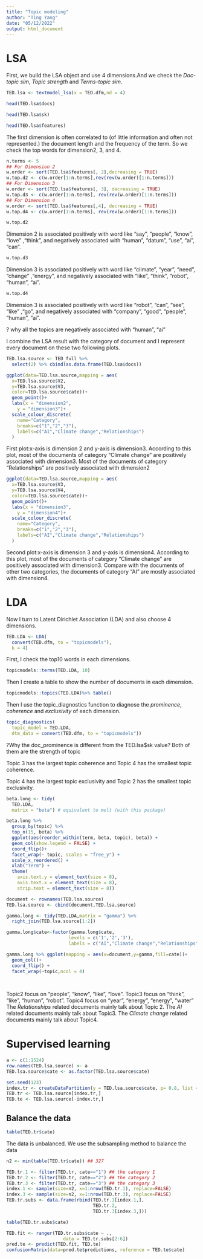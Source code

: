 ```yaml
---
title: "Topic modeling"
author: "Ting Yang"
date: "05/12/2022"
output: html_document
---
```


# LSA

First, we build the LSA object and use 4 dimensions.And we check the *Doc-topic sim*, *Topic strength* and *Terms-topic sim*.
```r
TED.lsa <- textmodel_lsa(x = TED.dfm,nd = 4) 

head(TED.lsa$docs)
```

```r
head(TED.lsa$sk)
```



```r
head(TED.lsa$features)
```
The first dimension is often correlated to (of little information and often not represented.) the document length and the frequency of the term. So we check the top words for dimension2, 3, and 4.
```r
n.terms <- 5
## For Dimension 2
w.order <- sort(TED.lsa$features[, 2],decreasing = TRUE)
w.top.d2 <- c(w.order[1:n.terms],rev(rev(w.order)[1:n.terms]))
## For Dimension 3
w.order <- sort(TED.lsa$features[, 3], decreasing = TRUE)
w.top.d3 <- c(w.order[1:n.terms], rev(rev(w.order)[1:n.terms]))
## For Dimension 4
w.order <- sort(TED.lsa$features[,4], decreasing = TRUE)
w.top.d4 <- c(w.order[1:n.terms], rev(rev(w.order)[1:n.terms]))
```

```r
w.top.d2
```
Dimension 2 is associated positively with word like "say", "people", "know", "love" ,"think", and negatively associated with "human", "datum", "use", "ai", "can".


```r
w.top.d3
```
Dimension 3 is associated positively with word like "climate", "year", "need", "change" ,"energy", and negatively associated with "like", "think", "robot", "human", "ai".


```r
w.top.d4
```
Dimension 3 is associated positively with word like "robot", "can", "see", "like" ,"go", and negatively associated with "company", "good", "people", "human", "ai".

? why all the topics are negatively associated with "human", "ai"


I combine the LSA result with the category of document and I represent every document on these two following plots. 
```r

TED.lsa.source <- TED_full %>% 
  select(2) %>% cbind(as.data.frame(TED.lsa$docs))

ggplot(data=TED.lsa.source,mapping = aes(
  x=TED.lsa.source$V2,
  y=TED.lsa.source$V3,
  color=TED.lsa.source$cate))+
  geom_point()+
  labs(x = "dimension2",
    y = "dimension3")+
  scale_colour_discrete(
    name="Category",
    breaks=c("1","2","3"),
    labels=c("AI","Climate change","Relationships")
  )
```
First plot:x-axis is dimension 2 and y-axis is dimension3.
According to this plot, most of the documents of category "Climate change" are positively associated with dimension3. Most of the documents of category "Relationships" are positively associated with dimension2

```r
ggplot(data=TED.lsa.source,mapping = aes(
  x=TED.lsa.source$V3,
  y=TED.lsa.source$V4,
  color=TED.lsa.source$cate))+
  geom_point()+
  labs(x = "dimension3",
    y = "dimension4")+
  scale_colour_discrete(
    name="Category",
    breaks=c("1","2","3"),
    labels=c("AI","Climate change","Relationships")
  )
```
Second plot:x-axis is dimension 3 and y-axis is dimension4.
According to this plot, most of the documents of category "Climate change" are positively associated with dimension3. Compare with the documents of other two categories, the documents of category "AI" are mostly associated with dimension4.

# LDA
Now I turn to Latent Dirichlet Association (LDA) and also choose 4 dimensions.
```r
TED.LDA <- LDA(
  convert(TED.dfm, to = "topicmodels"),
  k = 4)
```

First, I check the top10 words in each dimensions.
```r
topicmodels::terms(TED.LDA, 10)
```
Then I create a table to show the number of documents in each dimension.
```r
topicmodels::topics(TED.LDA)%>% table()
```

Then I use the topic_diagnostics function to diagnose the *prominence*, *coherence* and *exclusivity* of each dimension.
```r
topic_diagnostics(
  topic_model = TED.LDA, 
  dtm_data = convert(TED.dfm, to = "topicmodels"))
```
?Why the doc_prominence is different from the TED.lsa$sk value? Both of them are the strength of topic

Topic 3 has the largest topic coherence and Topic 4 has the smallest topic coherence.

Topic 4 has the largest topic exclusivity and Topic 2 has the smallest topic exclusivity.


```r
beta.long <- tidy(
  TED.LDA,
  matrix = "beta") # equivalent to melt (with this package)

beta.long %>% 
  group_by(topic) %>% 
  top_n(15, beta) %>% 
  ggplot(aes(reorder_within(term, beta, topic), beta)) + 
  geom_col(show.legend = FALSE) +
  coord_flip()+
  facet_wrap(~ topic, scales = "free_y") +
  scale_x_reordered() + 
  xlab("Term") +
  theme(
    axis.text.y = element_text(size = 8),
    axis.text.x = element_text(size = 8),
    strip.text = element_text(size = 8))
```

```r

document <- rownames(TED.lsa.source)
TED.lsa.source <- cbind(document,TED.lsa.source)

gamma.long <- tidy(TED.LDA,matrix = "gamma") %>% 
  right_join(TED.lsa.source[1:2])

gamma.long$cate<-factor(gamma.long$cate,
                       levels = c('1','2','3'),
                       labels = c("AI","Climate change","Relationships"))

gamma.long %>% ggplot(mapping = aes(x=document,y=gamma,fill=cate))+
  geom_col()+
  coord_flip() + 
  facet_wrap(~topic,ncol = 4)
  
  
```

Topic2 focus on "people", "know", "like", "love".
Topic3 focus on "think", "like", "human", "robot".
Topic4 focus on "year", "energy", "energy", "water"
The *Relationships* related documents mainly talk about Topic 2.
The *AI* related documents mainly talk about Topic3.
The *Climate change* related documents mainly talk about Topic4.

# Supervised learning

```r
a <- c(1:1524)
row.names(TED.lsa.source) <- a
TED.lsa.source$cate <- as.factor(TED.lsa.source$cate) 
```


```r
set.seed(123)
index.tr <- createDataPartition(y = TED.lsa.source$cate, p= 0.8, list = FALSE)
TED.tr <- TED.lsa.source[index.tr,]
TED.te <- TED.lsa.source[-index.tr,]
```

## Balance the data

```r
table(TED.tr$cate)
```
The data is unbalanced.
We use the subsampling method to balance the data

```r
n2 <- min(table(TED.tr$cate)) ## 327

TED.tr.1 <- filter(TED.tr, cate=="1") ## the category 1
TED.tr.2 <- filter(TED.tr, cate=="2") ## the category 2
TED.tr.3 <- filter(TED.tr, cate=="3") ## the category 3
index.1 <- sample(size=n2, x=1:nrow(TED.tr.1), replace=FALSE)
index.3 <- sample(size=n2, x=1:nrow(TED.tr.3), replace=FALSE)
TED.tr.subs <- data.frame(rbind(TED.tr.1[index.1,], 
                                TED.tr.2,
                                TED.tr.3[index.3,]))
```


```r
table(TED.tr.subs$cate)
```

```r
TED.fit <- ranger(TED.tr.subs$cate ~ ., 
                     data = TED.tr.subs[2:6])
pred.te <- predict(TED.fit, TED.te)
confusionMatrix(data=pred.te$predictions, reference = TED.te$cate)
```


